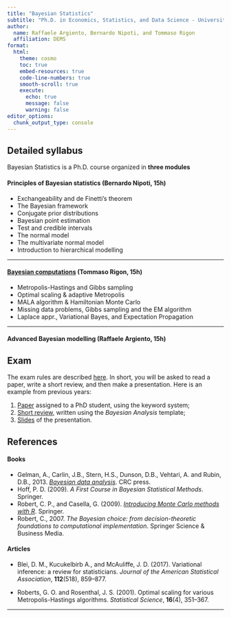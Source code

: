 ```yaml
---
title: "Bayesian Statistics"
subtitle: "Ph.D. in Economics, Statistics, and Data Science - University of Milano-Bicocca"
author:
  name: Raffaele Argiento, Bernardo Nipoti, and Tommaso Rigon
  affiliation: DEMS
format:
  html:
    theme: cosmo
    toc: true
    embed-resources: true
    code-line-numbers: true
    smooth-scroll: true
    execute:
      echo: true
      message: false
      warning: false
editor_options: 
  chunk_output_type: console
---
```


## Detailed syllabus

Bayesian Statistics is a Ph.D. course organized in **three modules**

#### Principles of Bayesian statistics (Bernardo Nipoti, 15h)

-	Exchangeability and de Finetti’s theorem
-	The Bayesian framework
-	Conjugate prior distributions
-	Bayesian point estimation
-	Test and credible intervals
-	The normal model
-	The multivariate normal model
-	Introduction to hierarchical modelling

---------------------------------------------------

#### [Bayesian computations](https://tommasorigon.github.io/CompStat/) (Tommaso Rigon, 15h)

- Metropolis-Hastings and Gibbs sampling 
- Optimal scaling & adaptive Metropolis 
- MALA algorithm & Hamiltonian Monte Carlo 
- Missing data problems, Gibbs sampling and the EM algorithm 
- Laplace appr., Variational Bayes, and Expectation Propagation

---------------------------------------------------

#### Advanced Bayesian modelling (Raffaele Argiento, 15h)

## Exam

The exam rules are described [here](exam_rules.pdf). In short, you will be asked to read a paper, write a short review, and then make a presentation. Here is an example from previous years:

1. [Paper](AOAP2018.pdf) assigned to a PhD student, using the keyword system;
1. [Short review](ghilotti_review.pdf), written using the *Bayesian Analysis* template;
1. [Slides](ghilotti_slides.pdf) of the presentation.

## References

#### Books

 - Gelman, A., Carlin, J.B., Stern, H.S., Dunson, D.B., Vehtari, A. and Rubin, D.B., 2013. [_Bayesian data analysis_](http://www.stat.columbia.edu/~gelman/book/BDA3.pdf). CRC press.
 - Hoff, P. D. (2009). _A First Course in Bayesian Statistical Methods_. Springer.
 - Robert, C. P., and Casella, G. (2009). [_Introducing Monte Carlo methods with R_](https://link.springer.com/content/pdf/10.1007%2F978-1-4419-1576-4.pdf). Springer.
 -	Robert, C., 2007. _The Bayesian choice: from decision-theoretic foundations to computational implementation_. Springer Science & Business Media.

 

#### Articles

- Blei, D. M., Kucukelbirb A., and McAuliffe, J. D. (2017). Variational inference: a review for statisticians. *Journal of the American Statistical Association*, **112**(518), 859--877.

- Roberts, G. O. and Rosenthal, J. S. (2001). Optimal scaling for various Metropolis-Hastings algorithms. *Statistical Science*, **16**(4), 351--367.


------------------------------------------------

